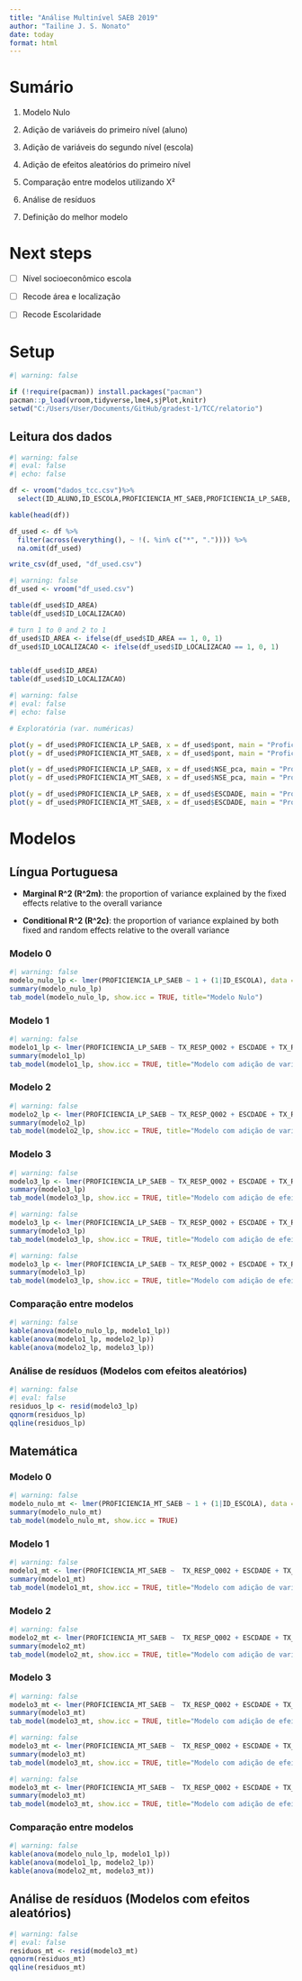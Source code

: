 ```yaml
---
title: "Análise Multinível SAEB 2019"
author: "Tailine J. S. Nonato"
date: today
format: html
---
```


# Sumário

1. Modelo Nulo

2. Adição de variáveis do primeiro nível (aluno)

3. Adição de variáveis do segundo nível (escola)

4. Adição de efeitos aleatórios do primeiro nível

5. Comparação entre modelos utilizando X²

6. Análise de resíduos

7. Definição do melhor modelo

# Next steps

- [ ] Nível socioeconômico escola

- [ ] Recode área e localização

- [ ] Recode Escolaridade

# Setup

```r
#| warning: false

if (!require(pacman)) install.packages("pacman")
pacman::p_load(vroom,tidyverse,lme4,sjPlot,knitr) 
setwd("C:/Users/User/Documents/GitHub/gradest-1/TCC/relatorio")
```

## Leitura dos dados
```r
#| warning: false
#| eval: false
#| echo: false

df <- vroom("dados_tcc.csv")%>%
  select(ID_ALUNO,ID_ESCOLA,PROFICIENCIA_MT_SAEB,PROFICIENCIA_LP_SAEB, NSE_esc, ID_AREA, ID_LOCALIZACAO, TX_RESP_Q002, TX_RESP_Q004, ESCDADE, TX_RESP_Q015, NSE_pca)

kable(head(df))

df_used <- df %>%
  filter(across(everything(), ~ !(. %in% c("*", ".")))) %>%
  na.omit(df_used)

write_csv(df_used, "df_used.csv")
```	

```r
#| warning: false
df_used <- vroom("df_used.csv")

table(df_used$ID_AREA)
table(df_used$ID_LOCALIZACAO)

# turn 1 to 0 and 2 to 1
df_used$ID_AREA <- ifelse(df_used$ID_AREA == 1, 0, 1)
df_used$ID_LOCALIZACAO <- ifelse(df_used$ID_LOCALIZACAO == 1, 0, 1)


table(df_used$ID_AREA)
table(df_used$ID_LOCALIZACAO)
```


```r
#| warning: false
#| eval: false
#| echo: false

# Exploratória (var. numéricas)

plot(y = df_used$PROFICIENCIA_LP_SAEB, x = df_used$pont, main = "Proficiência em Língua Portuguesa x NSE Aluno", xlab = "NSE Aluno", ylab = "Proficiência")
plot(y = df_used$PROFICIENCIA_MT_SAEB, x = df_used$pont, main = "Proficiência em Matemática x NSE Aluno", xlab = "NSE Aluno", ylab = "Proficiência")

plot(y = df_used$PROFICIENCIA_LP_SAEB, x = df_used$NSE_pca, main = "Proficiência em Língua Portuguesa x NSE Escola", xlab = "NSE Escola", ylab = "Proficiência")
plot(y = df_used$PROFICIENCIA_MT_SAEB, x = df_used$NSE_pca, main = "Proficiência em Matemática x NSE Escola", xlab = "NSE Escola", ylab = "Proficiência")

plot(y = df_used$PROFICIENCIA_LP_SAEB, x = df_used$ESCDADE, main = "Proficiência em Língua Portuguesa x ESCDADE")
plot(y = df_used$PROFICIENCIA_MT_SAEB, x = df_used$ESCDADE, main = "Proficiência em Matemática x ESCDADE", xlab = "ESCDADE", ylab = "Proficiência")
```

# Modelos

## Língua Portuguesa

- **Marginal R^2 (R^2m)**:  the proportion of variance explained by the fixed effects relative to the overall variance 

- **Conditional R^2 (R^2c)**: the proportion of variance explained by both fixed and random effects relative to the overall variance 

### Modelo 0
```r
#| warning: false
modelo_nulo_lp <- lmer(PROFICIENCIA_LP_SAEB ~ 1 + (1|ID_ESCOLA), data = df_used)
summary(modelo_nulo_lp)
tab_model(modelo_nulo_lp, show.icc = TRUE, title="Modelo Nulo")
```	

### Modelo 1
```r
#| warning: false
modelo1_lp <- lmer(PROFICIENCIA_LP_SAEB ~ TX_RESP_Q002 + ESCDADE + TX_RESP_Q015 + NSE_pca + (1|ID_ESCOLA), data = df_used)
summary(modelo1_lp)
tab_model(modelo1_lp, show.icc = TRUE, title="Modelo com adição de variáveis do primeiro nível")
```

### Modelo 2
```r
#| warning: false
modelo2_lp <- lmer(PROFICIENCIA_LP_SAEB ~ TX_RESP_Q002 + ESCDADE + TX_RESP_Q015 + NSE_pca + NSE_esc + ID_AREA +  ID_LOCALIZACAO + (1|ID_ESCOLA), data = df_used)
summary(modelo2_lp)
tab_model(modelo2_lp, show.icc = TRUE, title="Modelo com adição de variáveis do segundo nível")
```

### Modelo 3
```r
#| warning: false
modelo3_lp <- lmer(PROFICIENCIA_LP_SAEB ~ TX_RESP_Q002 + ESCDADE + TX_RESP_Q015 + NSE_pca + NSE_esc + ID_AREA +  ID_LOCALIZACAO + (TX_RESP_Q015|ID_ESCOLA), data = df_used)
summary(modelo3_lp)
tab_model(modelo3_lp, show.icc = TRUE, title="Modelo com adição de efeitos aleatórios do primeiro nível")
```

```r
#| warning: false
modelo3_lp <- lmer(PROFICIENCIA_LP_SAEB ~ TX_RESP_Q002 + ESCDADE + TX_RESP_Q015 + NSE_pca + NSE_esc + ID_AREA +  ID_LOCALIZACAO + (TX_RESP_Q002|ID_ESCOLA), data = df_used)
summary(modelo3_lp)
tab_model(modelo3_lp, show.icc = TRUE, title="Modelo com adição de efeitos aleatórios do primeiro nível")
```

```r
#| warning: false
modelo3_lp <- lmer(PROFICIENCIA_LP_SAEB ~ TX_RESP_Q002 + ESCDADE + TX_RESP_Q015 + NSE_pca + NSE_esc  + ID_AREA +  ID_LOCALIZACAO + (NSE_pca|ID_ESCOLA), data = df_used)
summary(modelo3_lp)
tab_model(modelo3_lp, show.icc = TRUE, title="Modelo com adição de efeitos aleatórios do primeiro nível")
```

### Comparação entre modelos
```r
#| warning: false
kable(anova(modelo_nulo_lp, modelo1_lp))
kable(anova(modelo1_lp, modelo2_lp))
kable(anova(modelo2_lp, modelo3_lp))
```

### Análise de resíduos (Modelos com efeitos aleatórios)
```r
#| warning: false
#| eval: false
residuos_lp <- resid(modelo3_lp)
qqnorm(residuos_lp)
qqline(residuos_lp)
```

## Matemática

### Modelo 0
```r
#| warning: false
modelo_nulo_mt <- lmer(PROFICIENCIA_MT_SAEB ~ 1 + (1|ID_ESCOLA), data = df_used)
summary(modelo_nulo_mt)
tab_model(modelo_nulo_mt, show.icc = TRUE)
```	

### Modelo 1
```r
#| warning: false
modelo1_mt <- lmer(PROFICIENCIA_MT_SAEB ~  TX_RESP_Q002 + ESCDADE + TX_RESP_Q015 + (1|ID_ESCOLA), data = df_used)
summary(modelo1_mt)
tab_model(modelo1_mt, show.icc = TRUE, title="Modelo com adição de variáveis do primeiro nível")
```

### Modelo 2
```r
#| warning: false
modelo2_mt <- lmer(PROFICIENCIA_MT_SAEB ~  TX_RESP_Q002 + ESCDADE + TX_RESP_Q015 + NSE_pca + NSE_esc + ID_AREA +  ID_LOCALIZACAO + (1|ID_ESCOLA), data = df_used)
summary(modelo2_mt)
tab_model(modelo2_mt, show.icc = TRUE, title="Modelo com adição de variáveis do segundo nível")
```	

### Modelo 3
```r
#| warning: false
modelo3_mt <- lmer(PROFICIENCIA_MT_SAEB ~  TX_RESP_Q002 + ESCDADE + TX_RESP_Q015 + NSE_pca + NSE_esc + ID_AREA +  ID_LOCALIZACAO + (TX_RESP_Q015|ID_ESCOLA), data = df_used)
summary(modelo3_mt)
tab_model(modelo3_mt, show.icc = TRUE, title="Modelo com adição de efeitos aleatórios do primeiro nível")
```	

```r
#| warning: false
modelo3_mt <- lmer(PROFICIENCIA_MT_SAEB ~  TX_RESP_Q002 + ESCDADE + TX_RESP_Q015 + NSE_pca + NSE_esc + ID_AREA +  ID_LOCALIZACAO + (TX_RESP_Q002|ID_ESCOLA), data = df_used)
summary(modelo3_mt)
tab_model(modelo3_mt, show.icc = TRUE, title="Modelo com adição de efeitos aleatórios do primeiro nível")
```	

```r
#| warning: false
modelo3_mt <- lmer(PROFICIENCIA_MT_SAEB ~  TX_RESP_Q002 + ESCDADE + TX_RESP_Q015 + NSE_pca + NSE_esc + ID_AREA +  ID_LOCALIZACAO + (NSE_pca|ID_ESCOLA), data = df_used)
summary(modelo3_mt)
tab_model(modelo3_mt, show.icc = TRUE, title="Modelo com adição de efeitos aleatórios do primeiro nível")
```	

### Comparação entre modelos

```r
#| warning: false
kable(anova(modelo_nulo_lp, modelo1_lp))
kable(anova(modelo1_lp, modelo2_lp))
kable(anova(modelo2_mt, modelo3_mt))
```

## Análise de resíduos (Modelos com efeitos aleatórios)


```r
#| warning: false
#| eval: false
residuos_mt <- resid(modelo3_mt)
qqnorm(residuos_mt)
qqline(residuos_mt)
```